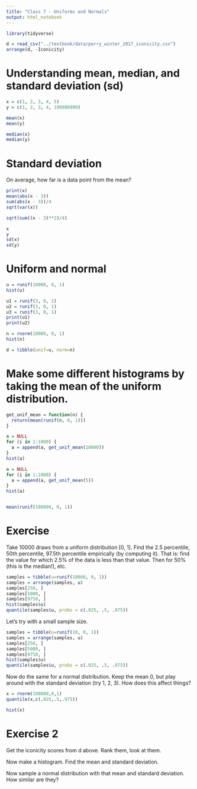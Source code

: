 ```yaml
---
title: "Class 7 - Uniforms and Normals"
output: html_notebook
---
```


```r
library(tidyverse)
```

```r
d = read_csv("../textbook/data/perry_winter_2017_iconicity.csv")
arrange(d, -Iconicity)
```

# Understanding mean, median, and standard deviation (sd)

```r
x = c(1, 2, 3, 4, 5)
y = c(1, 2, 3, 4, 100000000)

mean(x)
mean(y)

median(x)
median(y)
```
# Standard deviation

On average, how far is a data point from the mean?

```r
print(x)
mean(abs(x - 3))
sum(abs(x - 3))/4
sqrt(var(x))

sqrt(sum((x - 3)**2)/4)

x
y
sd(x)
sd(y)
```

# Uniform and normal

```r
u = runif(10000, 0, 1)
hist(u)

u1 = runif(3, 0, 1)
u2 = runif(3, 0, 1)
u3 = runif(3, 0, 1)
print(u1)
print(u2)

n = rnorm(10000, 0, 1)
hist(n)

d = tibble(unif=u, norm=n)
```

# Make some different histograms by taking the mean of the uniform distribution. 

```r
get_unif_mean = function(n) {
  return(mean(runif(n, 0, 1)))
}

a = NULL
for (i in 1:1000) {
  a = append(a, get_unif_mean(10000))
}
hist(a)
```
```r
a = NULL
for (i in 1:1000) {
  a = append(a, get_unif_mean(5))
}
hist(a)


mean(runif(100000, 0, 1))
```

# Exercise

Take 10000 draws from a uniform distribution [0, 1]. Find the 2.5 percentile, 50th percentile, 97.5th percentile empirically (by computing it). That is: find the value for which 2.5% of the data is less than that value. Then for 50% (this is the median!), etc. 

```r
samples = tibble(u=runif(10000, 0, 1))
samples = arrange(samples, u)
samples[250, ]
samples[5000, ]
samples[9750, ]
hist(samples$u)
quantile(samples$u, probs = c(.025, .5, .975))
```

Let's try with a small sample size. 
```r
samples = tibble(u=runif(10, 0, 1))
samples = arrange(samples, u)
samples[250, ]
samples[5000, ]
samples[9750, ]
hist(samples$u)
quantile(samples$u, probs = c(.025, .5, .975))
```
Now do the same for a normal distribution. Keep the mean 0, but play around with the standard deviation (try 1, 2, 3). How does this affect things?

```r
x = rnorm(100000,0,1)
quantile(x,c(.025,.5,.975))

hist(x)
```

# Exercise 2

Get the iconicity scores from d above. Rank them, look at them.

Now make a histogram. Find the mean and standard deviation. 

Now sample a normal distribution with that mean and standard deviation. 
How similar are they?

```r
```